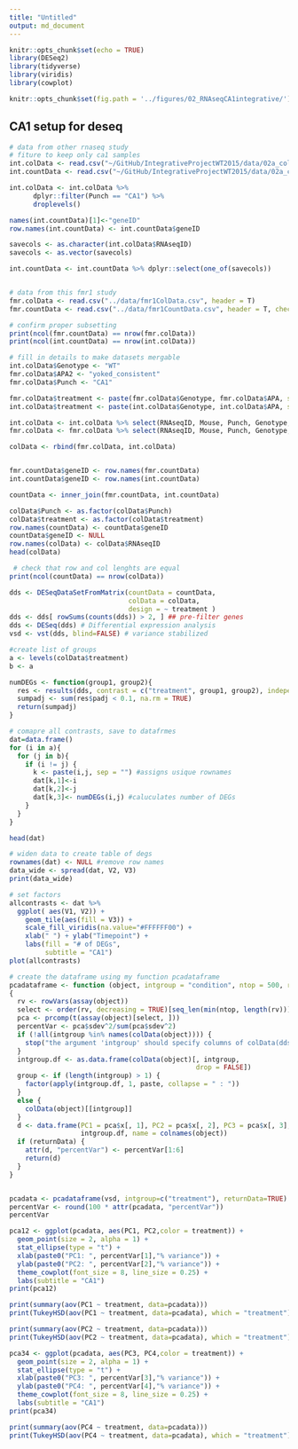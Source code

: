 ```yaml
---
title: "Untitled"
output: md_document
---
```


```r
knitr::opts_chunk$set(echo = TRUE)
library(DESeq2)
library(tidyverse)
library(viridis)
library(cowplot)

knitr::opts_chunk$set(fig.path = '../figures/02_RNAseqCA1integrative/')
```

## CA1 setup for deseq

```r
# data from other rnaseq study
# fiture to keep only ca1 samples
int.colData <- read.csv("~/GitHub/IntegrativeProjectWT2015/data/02a_colData.csv", check.names = F)
int.countData <- read.csv("~/GitHub/IntegrativeProjectWT2015/data/02a_countData.csv", check.names = F)

int.colData <- int.colData %>%
      dplyr::filter(Punch == "CA1") %>%
      droplevels()

names(int.countData)[1]<-"geneID"
row.names(int.countData) <- int.countData$geneID

savecols <- as.character(int.colData$RNAseqID) 
savecols <- as.vector(savecols) 

int.countData <- int.countData %>% dplyr::select(one_of(savecols)) 


# data from this fmr1 study
fmr.colData <- read.csv("../data/fmr1ColData.csv", header = T)
fmr.countData <- read.csv("../data/fmr1CountData.csv", header = T, check.names = F, row.names = 1)

# confirm proper subsetting
print(ncol(fmr.countData) == nrow(fmr.colData))
print(ncol(int.countData) == nrow(int.colData))

# fill in details to make datasets mergable
int.colData$Genotype <- "WT"
fmr.colData$APA2 <- "yoked_consistent"
fmr.colData$Punch <- "CA1"

fmr.colData$treatment <- paste(fmr.colData$Genotype, fmr.colData$APA, sep = "_")
int.colData$treatment <- paste(int.colData$Genotype, int.colData$APA, sep = "_")

int.colData <- int.colData %>% select(RNAseqID, Mouse, Punch, Genotype, APA2, treatment)
fmr.colData <- fmr.colData %>% select(RNAseqID, Mouse, Punch, Genotype, APA2, treatment)

colData <- rbind(fmr.colData, int.colData)


fmr.countData$geneID <- row.names(fmr.countData)
int.countData$geneID <- row.names(int.countData)

countData <- inner_join(fmr.countData, int.countData)

colData$Punch <- as.factor(colData$Punch)
colData$treatment <- as.factor(colData$treatment)
row.names(countData) <- countData$geneID
countData$geneID <- NULL
row.names(colData) <- colData$RNAseqID
head(colData)
```



```r
 # check that row and col lenghts are equal
print(ncol(countData) == nrow(colData))

dds <- DESeqDataSetFromMatrix(countData = countData,
                              colData = colData,
                              design = ~ treatment )
dds <- dds[ rowSums(counts(dds)) > 2, ] ## pre-filter genes 
dds <- DESeq(dds) # Differential expression analysis
vsd <- vst(dds, blind=FALSE) # variance stabilized 

#create list of groups
a <- levels(colData$treatment)
b <- a

numDEGs <- function(group1, group2){
  res <- results(dds, contrast = c("treatment", group1, group2), independentFiltering = T)
  sumpadj <- sum(res$padj < 0.1, na.rm = TRUE)
  return(sumpadj)
}

# comapre all contrasts, save to datafrmes
dat=data.frame()
for (i in a){
  for (j in b){
    if (i != j) {
      k <- paste(i,j, sep = "") #assigns usique rownames
      dat[k,1]<-i               
      dat[k,2]<-j
      dat[k,3]<- numDEGs(i,j) #caluculates number of DEGs
    }
  }
}

head(dat)

# widen data to create table of degs
rownames(dat) <- NULL #remove row names
data_wide <- spread(dat, V2, V3)
print(data_wide) 

# set factors
allcontrasts <- dat %>%
  ggplot( aes(V1, V2)) +
    geom_tile(aes(fill = V3)) +
    scale_fill_viridis(na.value="#FFFFFF00") + 
    xlab(" ") + ylab("Timepoint") +
    labs(fill = "# of DEGs",
         subtitle = "CA1")
plot(allcontrasts)

# create the dataframe using my function pcadataframe
pcadataframe <- function (object, intgroup = "condition", ntop = 500, returnData = FALSE) 
{
  rv <- rowVars(assay(object))
  select <- order(rv, decreasing = TRUE)[seq_len(min(ntop, length(rv)))]
  pca <- prcomp(t(assay(object)[select, ]))
  percentVar <- pca$sdev^2/sum(pca$sdev^2)
  if (!all(intgroup %in% names(colData(object)))) {
    stop("the argument 'intgroup' should specify columns of colData(dds)")
  }
  intgroup.df <- as.data.frame(colData(object)[, intgroup, 
                                               drop = FALSE])
  group <- if (length(intgroup) > 1) {
    factor(apply(intgroup.df, 1, paste, collapse = " : "))
  }
  else {
    colData(object)[[intgroup]]
  }
  d <- data.frame(PC1 = pca$x[, 1], PC2 = pca$x[, 2], PC3 = pca$x[, 3], PC4 = pca$x[, 4],PC5 = pca$x[, 5],PC6 = pca$x[, 6],group = group, 
                  intgroup.df, name = colnames(object))
  if (returnData) {
    attr(d, "percentVar") <- percentVar[1:6]
    return(d)
  }
}


pcadata <- pcadataframe(vsd, intgroup=c("treatment"), returnData=TRUE)
percentVar <- round(100 * attr(pcadata, "percentVar"))
percentVar

pca12 <- ggplot(pcadata, aes(PC1, PC2,color = treatment)) + 
  geom_point(size = 2, alpha = 1) +
  stat_ellipse(type = "t") +
  xlab(paste0("PC1: ", percentVar[1],"% variance")) +
  ylab(paste0("PC2: ", percentVar[2],"% variance")) +
  theme_cowplot(font_size = 8, line_size = 0.25) +
  labs(subtitle = "CA1")
print(pca12)

print(summary(aov(PC1 ~ treatment, data=pcadata)))
print(TukeyHSD(aov(PC1 ~ treatment, data=pcadata), which = "treatment"))

print(summary(aov(PC2 ~ treatment, data=pcadata))) 
print(TukeyHSD(aov(PC2 ~ treatment, data=pcadata), which = "treatment")) 

pca34 <- ggplot(pcadata, aes(PC3, PC4,color = treatment)) + 
  geom_point(size = 2, alpha = 1) +
  stat_ellipse(type = "t") +
  xlab(paste0("PC3: ", percentVar[3],"% variance")) +
  ylab(paste0("PC4: ", percentVar[4],"% variance")) +
  theme_cowplot(font_size = 8, line_size = 0.25) +
  labs(subtitle = "CA1")
print(pca34)

print(summary(aov(PC4 ~ treatment, data=pcadata))) 
print(TukeyHSD(aov(PC4 ~ treatment, data=pcadata), which = "treatment")) 


```


